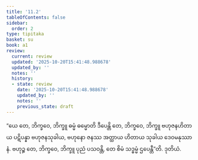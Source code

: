```yaml
---
title: '11.2'
tableOfContents: false
sidebar:
  order: 2
type: tipitaka
basket: su
book: a1
review:
  current: review
  updated: '2025-10-20T15:41:48.988678'
  updated_by: ''
  notes: ''
  history:
  - state: review
    date: '2025-10-20T15:41:48.988678'
    updated_by: ''
    notes: ''
    previous_state: draft
---
```



<DynamicBreadcrumb />


<ReviewStatus review={frontmatter.review} showDetails={true} />

<HypothesisAnnotation frontmatter={frontmatter} />

<Division number="141" book="a1" e="ch" v="15" p="19">

<Paragraph number="245" book="a1">
“ယေ တေ, ဘိက္ခဝေ, ဘိက္ခူ ဓမ္မံ ဓမ္မောတိ ဒီပေန္တိ တေ, ဘိက္ခဝေ, ဘိက္ခူ ဗဟုဇနဟိတာယ ပဋိပန္နာ ဗဟုဇနသုခါယ, ဗဟုနော ဇနဿ အတ္ထာယ ဟိတာယ သုခါယ ဒေဝမနုဿာနံ. ဗဟုဉ္စ တေ, ဘိက္ခဝေ, ဘိက္ခူ ပုညံ ပသဝန္တိ, တေ စိမံ သဒ္ဓမ္မံ ဌပေန္တီ”တိ.

</Paragraph>
</Division>

<Paragraph number="246" type="center" book="a1">
ဒုတိယံ.
</Paragraph>